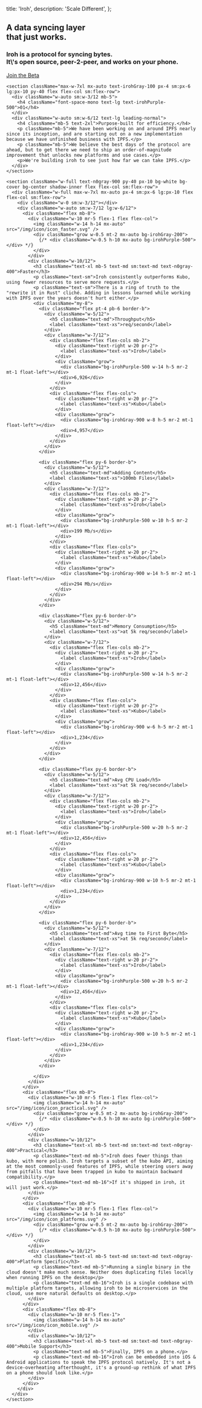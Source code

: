 

  title: 'Iroh',
  description:
    'Scale Different',
};

<HeaderSparse />

<div className="bg-irohGray-900 text-irohGray-700 h-screen justify-between font-space">
  <main className="mb-auto flex flex-col min-h-screen">
    <section className="min-h-1/3 lg:min-h-1/3 bg-iroh-kv-1 pt-40 bg-cover">
      <div className="max-w-7xl mx-auto px-4 sm:px-6 lg:px-10 lg:mt-100">
        <div className="mt-14 min-h-[70vh] sm:w-2/3 lg:w-6/12">
          <h1 className="text-4xl font-space-mono leading-tight">
            A data syncing layer<br />that just works.
          </h1>
          <h3 className="text-md font-space-mono mt-6 text-n0gray-400 leading-normal">Iroh is a protocol for syncing bytes.<br />It\'s open source, peer-2-peer, and works on your phone.</h3>
          <a href="/beta" className="inline-block my-4 p-3 px-4 bg-irohGray-800 text-irohPurple-500 uppercase">Join the Beta</a>
        </div>
      </div>
    </section>

    <section className="max-w-7xl mx-auto text-irohGray-100 px-4 sm:px-6 lg:px-10 py-40 flex flex-col sm:flex-row">
      <div className="w-auto sm:w-3/12 mb-5">
        <h4 className="font-space-mono text-lg text-irohPurple-500">01</h4>
      </div>
      <div className="w-auto sm:w-6/12 text-lg leading-normal">
        <h4 className="mb-5 text-2xl">Purpose-built for efficiency.</h4>
        <p className="mb-5">We have been working on and around IPFS nearly since its inception, and are starting out on a new implementation because we have unfinished business with IPFS.</p>
        <p className="mb-5">We believe the best days of the protocol are ahead, but to get there we need to ship an order-of-magnitude improvement that unlocks new platforms and use cases.</p>
        <p>We're building iroh to see just how far we can take IPFS.</p>
      </div>
    </section>

    <section className="w-full text-n0gray-900 py-40 px-10 bg-white bg-cover bg-center shadow-inner flex flex-col sm:flex-row">
      <div className="w-full max-w-7xl mx-auto px-4 sm:px-6 lg:px-10 flex flex-col sm:flex-row">
        <div className="w-0 sm:w-3/12"></div>
        <div className="w-auto sm:w-7/12 lg:w-6/12">
          <div className="flex mb-8">
            <div className="w-10 mr-5 flex-1 flex flex-col">
              <img className="w-14 h-14 mx-auto" src="/img/icon/icon_faster.svg" />
              <div className="grow w-0.5 mt-2 mx-auto bg-irohGray-200">
                {/* <div className="w-0.5 h-10 mx-auto bg-irohPurple-500"></div> */}
              </div>
            </div>
            <div className="w-10/12">
              <h3 className="text-xl mb-5 text-md sm:text-md text-n0gray-400">Faster</h3>
              <p className="text-sm">Iroh consistently outperforms Kubo, using fewer resources to serve more requests.</p>
              <p className="text-sm">There is a ring of truth to the "rewrite it in Rust" cliché. Adding in lessons learned while working with IPFS over the years doesn't hurt either.</p>
              <div className="my-8">
                <div className="flex pt-4 pb-6 border-b">
                  <div className="w-5/12">
                    <h5 className="text-md">Throughput</h5>
                    <label className="text-xs">req/second</label>
                  </div>
                  <div className="w-7/12">
                    <div className="flex flex-cols mb-2">
                      <div className="text-right w-20 pr-2">
                        <label className="text-xs">Iroh</label>
                      </div>
                      <div className="grow">
                        <div className="bg-irohPurple-500 w-14 h-5 mr-2 mt-1 float-left"></div>
                        <div>6,926</div>
                      </div>
                    </div>
                    <div className="flex flex-cols">
                      <div className="text-right w-20 pr-2">
                        <label className="text-xs">Kubo</label>
                      </div>
                      <div className="grow">
                        <div className="bg-irohGray-900 w-8 h-5 mr-2 mt-1 float-left"></div>
                        <div>4,957</div>
                      </div>
                    </div>
                  </div>
                </div>

                <div className="flex py-6 border-b">
                  <div className="w-5/12">
                    <h5 className="text-md">Adding Content</h5>
                    <label className="text-xs">100mb Files</label>
                  </div>
                  <div className="w-7/12">
                    <div className="flex flex-cols mb-2">
                      <div className="text-right w-20 pr-2">
                        <label className="text-xs">Iroh</label>
                      </div>
                      <div className="grow">
                        <div className="bg-irohPurple-500 w-10 h-5 mr-2 mt-1 float-left"></div>
                        <div>199 Mb/s</div>
                      </div>
                    </div>
                    <div className="flex flex-cols">
                      <div className="text-right w-20 pr-2">
                        <label className="text-xs">Kubo</label>
                      </div>
                      <div className="grow">
                        <div className="bg-irohGray-900 w-14 h-5 mr-2 mt-1 float-left"></div>
                        <div>294 Mb/s</div>
                      </div>
                    </div>
                  </div>
                </div>

                <div className="flex py-6 border-b">
                  <div className="w-5/12">
                    <h5 className="text-md">Memory Consumption</h5>
                    <label className="text-xs">at 5k req/second</label>
                  </div>
                  <div className="w-7/12">
                    <div className="flex flex-cols mb-2">
                      <div className="text-right w-20 pr-2">
                        <label className="text-xs">Iroh</label>
                      </div>
                      <div className="grow">
                        <div className="bg-irohPurple-500 w-14 h-5 mr-2 mt-1 float-left"></div>
                        <div>12,456</div>
                      </div>
                    </div>
                    <div className="flex flex-cols">
                      <div className="text-right w-20 pr-2">
                        <label className="text-xs">Kubo</label>
                      </div>
                      <div className="grow">
                        <div className="bg-irohGray-900 w-6 h-5 mr-2 mt-1 float-left"></div>
                        <div>1,234</div>
                      </div>
                    </div>
                  </div>
                </div>

                <div className="flex py-6 border-b">
                  <div className="w-5/12">
                    <h5 className="text-md">Avg CPU Load</h5>
                    <label className="text-xs">at 5k req/second</label>
                  </div>
                  <div className="w-7/12">
                    <div className="flex flex-cols mb-2">
                      <div className="text-right w-20 pr-2">
                        <label className="text-xs">Iroh</label>
                      </div>
                      <div className="grow">
                        <div className="bg-irohPurple-500 w-20 h-5 mr-2 mt-1 float-left"></div>
                        <div>12,456</div>
                      </div>
                    </div>
                    <div className="flex flex-cols">
                      <div className="text-right w-20 pr-2">
                        <label className="text-xs">Kubo</label>
                      </div>
                      <div className="grow">
                        <div className="bg-irohGray-900 w-10 h-5 mr-2 mt-1 float-left"></div>
                        <div>1,234</div>
                      </div>
                    </div>
                  </div>
                </div>

                <div className="flex py-6 border-b">
                  <div className="w-5/12">
                    <h5 className="text-md">Avg time to First Byte</h5>
                    <label className="text-xs">at 5k req/second</label>
                  </div>
                  <div className="w-7/12">
                    <div className="flex flex-cols mb-2">
                      <div className="text-right w-20 pr-2">
                        <label className="text-xs">Iroh</label>
                      </div>
                      <div className="grow">
                        <div className="bg-irohPurple-500 w-20 h-5 mr-2 mt-1 float-left"></div>
                        <div>12,456</div>
                      </div>
                    </div>
                    <div className="flex flex-cols">
                      <div className="text-right w-20 pr-2">
                        <label className="text-xs">Kubo</label>
                      </div>
                      <div className="grow">
                        <div className="bg-irohGray-900 w-10 h-5 mr-2 mt-1 float-left"></div>
                        <div>1,234</div>
                      </div>
                    </div>
                  </div>
                </div>

              </div>
            </div>
          </div>
          <div className="flex mb-8">
            <div className="w-10 mr-5 flex-1 flex flex-col">
              <img className="w-14 h-14 mx-auto" src="/img/icon/icon_practical.svg" />
              <div className="grow w-0.5 mt-2 mx-auto bg-irohGray-200">
                {/* <div className="w-0.5 h-10 mx-auto bg-irohPurple-500"></div> */}
              </div>
            </div>
            <div className="w-10/12">
              <h3 className="text-xl mb-5 text-md sm:text-md text-n0gray-400">Practical</h3>
              <p className="text-md mb-5">Iroh does fewer things than kubo, with more polish. Iroh targets a subset of the kubo API, aiming at the most commonly-used features of IPFS, while steering users away from pitfalls that have been trapped in kubo to maintain backward compatibility.</p>
              <p className="text-md mb-16">If it's shipped in iroh, it will just work.</p>
            </div>
          </div>
          <div className="flex mb-8">
            <div className="w-10 mr-5 flex-1 flex flex-col">
              <img className="w-14 h-14 mx-auto" src="/img/icon/icon_platforms.svg" />
              <div className="grow w-0.5 mt-2 mx-auto bg-irohGray-200">
                {/* <div className="w-0.5 h-10 mx-auto bg-irohPurple-500"></div> */}
              </div>
            </div>
            <div className="w-10/12">
              <h3 className="text-xl mb-5 text-md sm:text-md text-n0gray-400">Platform Specific</h3>
              <p className="text-md mb-5">Running a single binary in the cloud doesn't make much sense. Neither does duplicating files locally when running IPFS on the desktop</p>
              <p className="text-md mb-16">Iroh is a single codebase with multiple platform targets, allowing iroh to be microservices in the cloud, use more natural defaults on desktop.</p>
            </div>
          </div>
          <div className="flex mb-8">
            <div className="w-10 mr-5 flex-1">
              <img className="w-14 h-14 mx-auto" src="/img/icon/icon_mobile.svg" />
            </div>
            <div className="w-10/12">
              <h3 className="text-xl mb-5 text-md sm:text-md text-n0gray-400">Mobile Support</h3>
              <p className="text-md mb-5">Finally, IPFS on a phone.</p>
              <p className="text-md mb-16">Iroh can be embedded into iOS & Android applications to speak the IPFS protocol natively. It's not a device-overheating afterthought, it's a ground-up rethink of what IPFS on a phone should look like.</p>
            </div>
          </div>
        </div>
      </div>
    </section>
  </main>
  <FooterMarketing />
</div>
